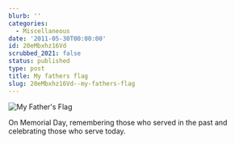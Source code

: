 ```yaml
---
blurb: ''
categories:
  - Miscellaneous
date: '2011-05-30T00:00:00'
id: 20eMbxhz16Vd
scrubbed_2021: false
status: published
type: post
title: My fathers flag
slug: 20eMbxhz16Vd--my-fathers-flag
---
```


![My Father's Flag](/images/aws-20110530--0924-02)

On Memorial Day, remembering those who served in the past and celebrating those who serve today.
